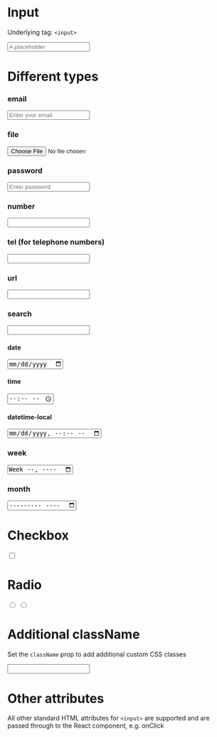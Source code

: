 
<Meta title="Input" component={Input} />

# Input

Underlying tag: `<input>`

<Canvas>
  <Story name="Default Usage">
    <Input type="text" placeholder="A placeholder" />
  </Story>
</Canvas>

<RenderHtmlMarkup component="V3/Forms/Input" story="Default Usage" />

# Different types

### email

<Canvas>
  <Story name="Type: email">
    <Input type="email" placeholder="Enter your email" />
  </Story>
</Canvas>

### file

<Canvas>
  <Story name="Type: file">
    <Input type="file" placeholder="Select a file" />
  </Story>
</Canvas>

### password

<Canvas>
  <Story name="Type: password">
    <Input type="password" placeholder="Enter password" />
  </Story>
</Canvas>

### number

<Canvas>
  <Story name="Type: number">
    <Input type="number" />
  </Story>
</Canvas>

### tel (for telephone numbers)

<Canvas>
  <Story name="Type: tel">
    <Input type="tel" />
  </Story>
</Canvas>

### url

<Canvas>
  <Story name="Type: url">
    <Input type="url" />
  </Story>
</Canvas>

### search

<Canvas>
  <Story name="Type: search">
    <Input type="search" />
  </Story>
</Canvas>

#### date

<Canvas>
  <Story name="Type: date">
    <Input type="date" />
  </Story>
</Canvas>

#### time

<Canvas>
  <Story name="Type: time">
    <Input type="time" />
  </Story>
</Canvas>

#### datetime-local

<Canvas>
  <Story name="Type: datetime-local">
    <Input type="datetime-local" />
  </Story>
</Canvas>

### week

<Canvas>
  <Story name="Type: week">
    <Input type="week" />
  </Story>
</Canvas>

### month

<Canvas>
  <Story name="Type: month">
    <Input type="month" />
  </Story>
</Canvas>

# Checkbox

<Canvas>
  <Story name="Type: checkbox">
    <Input type="checkbox" name="property" value="xyz" />
  </Story>
</Canvas>

<RenderHtmlMarkup component="V3/Forms/Input" story="Type: checkbox" />

# Radio

<Canvas>
  <Story name="Type: radio">
    <Input type="radio" name="property" value="abc" />
    <Input type="radio" name="property" value="xyz" />
  </Story>
</Canvas>

<RenderHtmlMarkup component="V3/Forms/Input" story="Type: radio" />

# Additional className

Set the `className` prop to add additional custom CSS classes

<Canvas>
  <Story name="Additional className">
    <Input className="my-custom-className" />
  </Story>
</Canvas>

# Other attributes

All other standard HTML attributes for `<input>` are supported and are passed through to the React component, e.g. onClick
